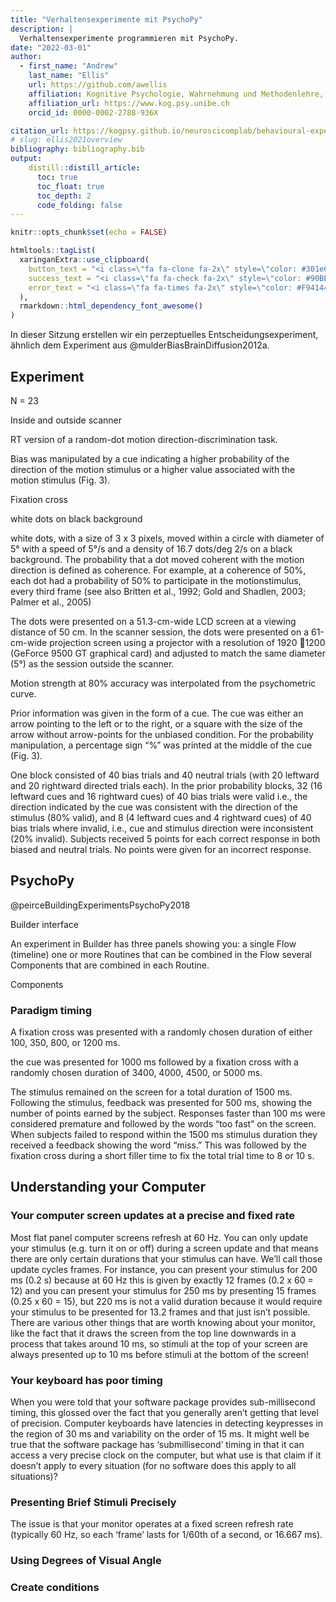 ```yaml
---
title: "Verhaltensexperimente mit PsychoPy"
description: | 
  Verhaltensexperimente programmieren mit PsychoPy.
date: "2022-03-01"
author:
  - first_name: "Andrew"
    last_name: "Ellis"
    url: https://github.com/awellis
    affiliation: Kognitive Psychologie, Wahrnehmung und Methodenlehre, Universität Bern 
    affiliation_url: https://www.kog.psy.unibe.ch
    orcid_id: 0000-0002-2788-936X

citation_url: https://kogpsy.github.io/neuroscicomplab/behavioural-experiments.html
# slug: ellis2021overview
bibliography: bibliography.bib
output: 
    distill::distill_article:
      toc: true
      toc_float: true
      toc_depth: 2
      code_folding: false
---
```


```r
knitr::opts_chunk$set(echo = FALSE)
```

```r
htmltools::tagList(
  xaringanExtra::use_clipboard(
    button_text = "<i class=\"fa fa-clone fa-2x\" style=\"color: #301e64\"></i>",
    success_text = "<i class=\"fa fa-check fa-2x\" style=\"color: #90BE6D\"></i>",
    error_text = "<i class=\"fa fa-times fa-2x\" style=\"color: #F94144\"></i>"
  ),
  rmarkdown::html_dependency_font_awesome()
)
```

In dieser Sitzung erstellen wir ein perzeptuelles Entscheidungsexperiment, ähnlich dem Experiment aus @mulderBiasBrainDiffusion2012a. 


## Experiment


N = 23

Inside and outside scanner

RT version of a random-dot motion direction-discrimination task.

Bias was manipulated by a cue indicating a higher probability of the direction of the motion stimulus or a higher value associated with the motion stimulus (Fig. 3).

Fixation cross

white dots on black background

white dots, with a size of 3 x 3 pixels, moved within a circle with diameter of 5° with a speed of 5°/s and a density of 16.7 dots/deg 2/s on a black background. The probability that a dot moved coherent with the motion direction is defined as coherence. For example, at a coherence of 50%, each dot had a probability of 50% to participate in the motionstimulus, every third frame (see also Britten et al., 1992; Gold and Shadlen, 2003; Palmer et al., 2005)

The dots were presented on a 51.3-cm-wide LCD screen at a viewing distance of 50 cm. In the scanner session, the dots were presented on a 61-cm-wide projection screen using a projector with a resolution of 1920  1200 (GeForce 9500 GT graphical card) and adjusted to match the same diameter (5°) as the session outside the scanner.


Motion strength at 80% accuracy was interpolated from the psychometric curve.


Prior information was given in the form of a cue. The cue was either an arrow pointing to the left or to the right, or a square with the size of the arrow without arrow-points for the unbiased condition. For the probability manipulation, a percentage sign "%" was printed at the middle of the cue (Fig. 3).

One block consisted of 40 bias trials and 40 neutral trials (with 20 leftward and 20 rightward directed trials each). In the prior probability blocks, 32 (16 leftward cues and 16 rightward cues) of 40 bias trials were valid i.e., the direction indicated by the cue was consistent with the direction of the stimulus (80% valid), and 8 (4 leftward cues and 4 rightward cues) of 40 bias trials where invalid, i.e., cue and stimulus direction were inconsistent (20% invalid). Subjects received 5 points for each correct response in both biased and neutral trials. No points were given for an incorrect response.

## PsychoPy
@peirceBuildingExperimentsPsychoPy2018

Builder interface

An experiment in Builder has three panels showing you:
a single Flow (timeline)
one or more Routines that can be combined in the Flow several Components that are combined in each Routine.

Components


### Paradigm timing
A fixation cross was presented with a randomly chosen duration of either 100, 350, 800, or 1200 ms.

the cue was presented for 1000 ms followed by a fixation cross with a randomly chosen duration of 3400, 4000, 4500, or 5000 ms.

The stimulus remained on the screen for a total duration of 1500 ms. Following the stimulus, feedback was presented for 500 ms, showing the number of points earned by the subject. Responses faster than 100 ms were considered premature and followed by the words “too fast” on the screen. When subjects failed to respond within the 1500 ms stimulus duration they received a feedback showing the word “miss.” This was followed by the fixation cross during a short filler time to fix the total trial time to 8 or 10 s.


## Understanding your Computer

### Your computer screen updates at a precise and fixed rate

Most flat panel computer screens refresh at 60 Hz. You can only update your stimulus (e.g. turn it on or off) during a screen update and that means there are only certain durations that your stimulus can have. We'll call those update cycles frames. For instance, you can present your stimulus for 200 ms (0.2 s) because at 60 Hz this is given by exactly 12 frames (0.2 x 60 = 12) and you can present your stimulus for 250 ms by presenting 15 frames (0.25 x 60 = 15), but 220 ms is not a valid duration because it would require your stimulus to be presented for 13.2 frames and that just isn't possible. There are various other things that are worth knowing about your monitor, like the fact that it draws the screen from the top line downwards in a process that takes around 10 ms, so stimuli at the top of your screen are always presented up to 10 ms before stimuli at the bottom of the screen!


### Your keyboard has poor timing
When you were told that your software package provides sub-millisecond timing, this glossed over the fact that you generally aren’t getting that level of precision. Computer keyboards have latencies in detecting keypresses in the region of 30 ms and variability on the order of 15 ms. It might well be true that the software package has ‘submillisecond’ timing in that it can access a very precise clock on the computer, but what use is that claim if it doesn’t apply to every situation (for no software does this apply to all situations)?


### Presenting Brief Stimuli Precisely


The issue is that your monitor operates at a fixed screen refresh rate (typically 60 Hz, so each ‘frame’ lasts for 1/60th of a second, or 16.667 ms). 


### Using Degrees of Visual Angle

### Create conditions
